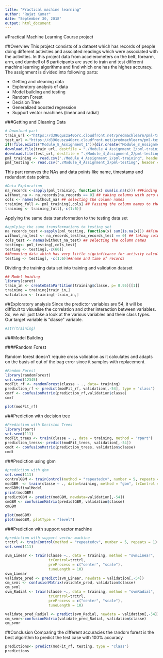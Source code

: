```yaml
---
title: "Practical machine learning"
author: "Rajat Kumar"
date: "September 30, 2018"
output: html_document
---
```

#Practical Machine Learning Course project

##Overview
This project consists of a dataset which has records of people doing different activities and assciated readings which were associated with the activities. In this project data from accelerometers on the belt, forearm, arm, and dumbell of 6 participants are used to train and test different machine learning algorithms and find which one has the highes accuracy. The assignment is divided into following parts:

- Getting and cleaning data
- Exploratory analysis of data
- Model building and testing
- Random Forest
- Decision Tree
- Generalized boosted regression
- Support vector machines (linear and radial)
  
###Getting and Cleaning Data

```r
# Download part
train_url <-"https://d396qusza40orc.cloudfront.net/predmachlearn/pml-training.csv"
test_url <-"https://d396qusza40orc.cloudfront.net/predmachlearn/pml-testing.csv"
if(!file.exists("Module_8_Assignment_1")){dir.create("Module_8_Assignment_1")}
download.file(train_url, destfile = "./Module_4_Assignment_2/pml-training",method = "curl")
download.file(test_url, destfile = "./Module_4_Assignment_2/pml-testing",method = "curl")
pml_training <- read.csv("./Module_4_Assignment_2/pml-training", header = T,na.strings=c("","NA","#DIV0!"))
pml_testing <- read.csv("./Module_4_Assignment_2/pml-testing", header = T,na.strings=c("","NA","#DIV0!"))
```

This part removes the NAs and data points like name, timestamp and redundant data points.

```r
#Data Exploration
na_records <-sapply(pml_training, function(x) sum(is.na(x))) ##Finding nas in columns
without_na <- na_records[na_records == 0] ## taking columns with zero nas
cols <- names(without_na) ## selecting the column names
training_full <- pml_training[,cols] ## Passing the column names to the training dataset
training <- training_full[,-c(1:6)]
```

Applying the same data transformation to the testing data set

```r
#applying the same transformations to testing set
na_records_test <-sapply(pml_testing, function(x) sum(is.na(x))) ##Finding nas in columns
without_na_test <- na_records_test[na_records_test == 0] ## taking columns with zero nas
cols_test <- names(without_na_test) ## selecting the column names
testing<- pml_testing[,cols_test]
testing <- testing[,-c(60)]
##Removing data which has very little signinficance for activity calculation
testing <- testing[, -c(1:6)]##name and time of records
```

Dividing the training data set into training and validation dataset

```r
## Model buiding
library(caret)
train_in <- createDataPartition(training$classe, p= 0.95)[[1]]
training = training[train_in,]
validation <- training[-train_in,]
```

##Exploratory analysis
Since the predictor variables are 54, it will be difficult to visualise the correlation and other interaction between variables. So, we will just take a look at the various variables and theie class types. Our target variable is "classe" variable.

```r
#str(training)
```

###Model Building

####Random Forest

Random forest doesn't require cross validation as it calculates and adapts on the basis of out of the bag error since it samples with replacement.

```r
#Random Forest
library(randomForest)
set.seed(12345)
modFit_rf <- randomForest(classe ~ ., data= training)
prediction_rf <- predict(modFit_rf, validation[,-54], type = "class")
cmrf <- confusionMatrix(prediction_rf,validation$classe)
cmrf
```

```r
plot(modFit_rf)
```

###Prediction with decision tree

```r
#Prediction with Decision Trees
library(rpart)
set.seed(111)
modFit_trees <- train(classe ~ ., data = training, method = "rpart")
prediction_tress<- predict(modFit_trees, validation[,-54])
cmdt <- confusionMatrix(prediction_tress, validation$classe)
cmdt
```

###Prediction using  gbm

```r
#prediction with gbm
set.seed(111)
controlGBM <- trainControl(method = "repeatedcv", number = 5, repeats = 1)
modGBM  <- train(classe ~ ., data=training, method = "gbm", trControl = controlGBM, verbose = FALSE)
modGBM$finalModel
print(modGBM)
predictGBM <- predict(modGBM, newdata=validation[,-54])
cmGBM <- confusionMatrix(predictGBM, validation$classe)
cmGBM
```

```r
plot(modGBM)
plot(modGBM, plotType = "level")
```

###Prediction with support vector machine

```r
#prediction with support vector machine
trctrl <- trainControl(method = "repeatedcv", number = 5, repeats = 1)
set.seed(111)

svm_Linear <- train(classe ~., data = training, method = "svmLinear",
                    trControl=trctrl,
                    preProcess = c("center", "scale"),
                    tuneLength = 10)
svm_Linear
validate_pred <- predict(svm_Linear, newdata = validation[,-54])
cm_svml <- confusionMatrix(validate_pred, validation$classe)
cm_svml
svm_Radial <- train(classe ~., data = training, method = "svmRadial",
                    trControl=trctrl,
                    preProcess = c("center", "scale"),
                    tuneLength = 10)

validate_pred_Radial <- predict(svm_Radial, newdata = validation[,-54])
cm_svmr<-confusionMatrix(validate_pred_Radial, validation$classe)
cm_svmr
```

##Conclusion
Comparing the different accuracies the random forest is the best algorithm to predict the test case with 100% accuracy

```r
predictions<- predict(modFit_rf, testing, type = "class")
predictions
```
